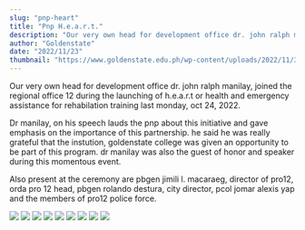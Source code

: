```yaml
---
slug: "pnp-heart"
title: "Pnp H.e.a.r.t."
description: "Our very own head for development office dr. john ralph manilay, joined the regional office..."
author: "Goldenstate"
date: "2022/11/23"
thumbnail: "https://www.goldenstate.edu.ph/wp-content/uploads/2022/11/313031622_490234033148426_3696834624148639311_n.jpg"
---
```


Our very own head for development office dr. john ralph manilay, joined the regional office 12 during the launching of h.e.a.r.t or health and emergency assistance for rehabilation training last monday, oct 24, 2022.

Dr manilay, on his speech lauds the pnp about this initiative and gave emphasis on the importance of this partnership. he said he was really grateful that the instution, goldenstate college was given an opportunity to be part of this program. dr manilay was also the guest of honor and speaker during this momentous event.

Also present at the ceremony are pbgen jimili l. macaraeg, director of pro12, orda pro 12 head, pbgen rolando destura, city director, pcol jomar alexis yap and the members of pro12 police force.

![](https://www.goldenstate.edu.ph/wp-content/uploads/2022/11/307464292_490234139815082_5858819153032400218_n.jpg)
![](https://www.goldenstate.edu.ph/wp-content/uploads/2022/11/312488082_490234356481727_5558689511598135378_n.jpg)
![](https://www.goldenstate.edu.ph/wp-content/uploads/2022/11/312616107_490234303148399_1805530945194007585_n.jpg)
![](https://www.goldenstate.edu.ph/wp-content/uploads/2022/11/312730027_490234099815086_3309962657252146340_n.jpg)
![](https://www.goldenstate.edu.ph/wp-content/uploads/2022/11/312936580_490234246481738_2602258594036654647_n.jpg)
![](https://www.goldenstate.edu.ph/wp-content/uploads/2022/11/312981224_490234929815003_5814646635570151901_n.jpg)
![](https://www.goldenstate.edu.ph/wp-content/uploads/2022/11/313003814_490235093148320_3732168876313374328_n.jpg)
![](https://www.goldenstate.edu.ph/wp-content/uploads/2022/11/313031622_490234033148426_3696834624148639311_n.jpg)
![](https://www.goldenstate.edu.ph/wp-content/uploads/2022/11/313069692_490234813148348_8569906036343888192_n.jpg)